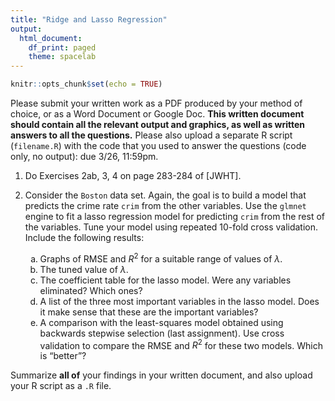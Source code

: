 ```yaml
---
title: "Ridge and Lasso Regression"
output:
  html_document:
    df_print: paged
    theme: spacelab
---
```


```r
knitr::opts_chunk$set(echo = TRUE)
```

Please submit your written work as a PDF produced by your method of choice, or as a Word Document or Google Doc. **This written document should contain all the relevant output and graphics, as well as written answers to all the questions.** Please also upload a separate R script (`filename.R`) with the code that you used to answer the questions (code only, no output): due 3/26, 11:59pm. 

1. Do Exercises 2ab, 3, 4 on page 283-284 of [JWHT]. 

2. Consider the `Boston` data set. Again, the goal is to build a model that predicts the crime rate `crim` from the other variables. Use the `glmnet` engine to fit a lasso regression model for predicting `crim` from the rest of the variables. Tune your model using repeated 10-fold cross validation. Include the following results:
    a. Graphs of RMSE and $R^2$ for a suitable range of values of $\lambda$.
    b. The tuned value of $\lambda$.
    c. The coefficient table for the lasso model. Were any variables eliminated? Which ones?
    d. A list of the three most important variables in the lasso model. Does it make sense that these are the important variables?
    e. A comparison with the least-squares model obtained using backwards stepwise selection (last assignment). Use cross validation to compare the RMSE and $R^2$ for these two models. Which is "better"?
    
Summarize **all of** your findings in your written document, and also upload your R script as a `.R` file.


